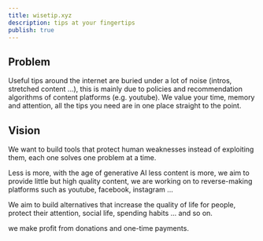```yaml
---
title: wisetip.xyz
description: tips at your fingertips
publish: true
---
```


## Problem

Useful tips around the internet are buried under a lot of noise (intros, stretched content ...),
this is mainly due to policies and recommendation algorithms of content platforms (e.g. youtube).
We value your time, memory and attention, all the tips you need are in one place straight to the point.

## Vision

We want to build tools that protect human weaknesses instead of exploiting them, each one solves one problem at a time.

Less is more, with the age of generative AI less content is more, we aim to provide little but high quality content,
we are working on to reverse-making platforms such as youtube, facebook, instagram ...

We aim to build alternatives that increase the quality of life for people, protect their attention, social life, spending habits ... and so on.

we make profit from donations and one-time payments.
